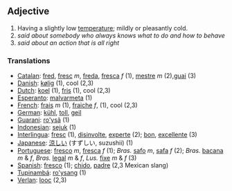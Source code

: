 ==Adjective==
#Having a slightly low [[temperature]]; mildly or pleasantly cold.
#''said about somebody who always knows what to do and how to behave''
#''said about an action that is all right''

===Translations===
*[[Catalan]]: [[fred]], [[fresc]] ''m'', [[freda]], [[fresca]] ''f'' (1), [[mestre]] ''m'' (2),[[guai]] (3)
*[[Danish]]: [[kølig]] (1), cool (2,3)
*[[Dutch]]: [[koel]] (1), [[fris]] (1), cool (2,3)
*[[Esperanto]]: [[malvarmeta]] (1)
*[[French]]: [[frais]] ''m'' (1), [[fraiche]] ''f'', (1), cool (2,3)
*[[German]]: [[kühl]], [[toll]], [[geil]]
*[[Guarani]]: [[ro'ysã]] (1)
*[[Indonesian]]: [[sejuk]] (1)
*[[Interlingua]]: [[fresc]] (1), [[disinvolte]], [[experte]] (2); [[bon]], [[excellente]] (3)
*[[Japanese]]: [[涼しい]] (すずしい, suzushii) (1)
*[[Portuguese]]: [[fresco]] ''m'', [[fresca]] ''f'' (1); ''Bras.'' [[safo]] ''m'', [[safa]] ''f'' (2); ''Bras.'' [[bacana]] ''m'' & ''f'', ''Bras.'' [[legal]] ''m'' & ''f'', ''Lus.'' [[fixe]] ''m'' & ''f'' (3)
*[[Spanish]]: [[fresco]] (1); [[chido]], [[padre]] (2,3 Mexican slang)
*[[Tupinambá]]: [[ro'ysang]] (1)
*[[Verlan]]: [[looc]] (2,3)